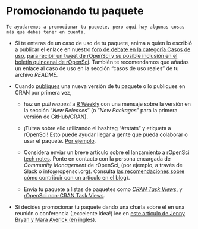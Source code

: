 # Promocionando tu paquete {#marketing}

```block
Te ayudaremos a promocionar tu paquete, pero aquí hay algunas cosas más que debes tener en cuenta.
```

-   Si te enteras de un caso de uso de tu paquete, anima a quien lo escribió a publicar el enlace en nuestro [foro de debate en la categoría Casos de uso](https://discuss.ropensci.org/c/usecases), [para recibir un tweet de rOpenSci y su posible inclusión en el boletín quincenal de rOpenSci](https://discuss.ropensci.org/t/about-the-usecases-category/33).
    También te recomendamos que añadas un enlace al caso de uso en la sección "casos de uso reales" de tu archivo *README*.

-   Cuando [publiques](#releasing) una nueva versión de tu paquete o lo publiques en CRAN por primera vez,

    -   haz un *pull request* a [R Weekly](https://github.com/rweekly/rweekly.org) con una mensaje sobre la versión en la sección "*New Releases*" (o "*New Packages*" para la primera versión de GitHub/CRAN).

    -   ¡Tuitea sobre ello utilizando el hashtag "#rstats" y etiqueta a rOpenSci!
        Esto puede ayudar llegar a gente que pueda colaborar o usar el paquete. 
        [Por ejemplo](https://twitter.com/opencpu/status/1003934871830622208).

    -   Considera enviar un breve artículo sobre el lanzamiento a [rOpenSci tech notes](https://ropensci.org/technotes/).
        Ponte en contacto con la persona encargada de *Community Management* de rOpenSci, (por ejemplo, a través de Slack o info@ropensci.org).
        Consulta [las recomendaciones sobre cómo contribuir con un artículo en el blog](https://blogguide.ropensci.org)).

    -   Envía tu paquete a listas de paquetes como [*CRAN Task Views*](https://cran.r-project.org/web/views/), y [rOpenSci non-CRAN Task Views](https://github.com/search?utf8=%E2%9C%93&q=user%3Aropensci+%22task+view%22&type=Repositories&ref=searchresults).

-   Si decides promocionar tu paquete dando una charla sobre él en una reunión o conferencia (¡excelente idea!) lee en [este artículo de Jenny Bryan y Mara Averick (en inglés)](https://www.tidyverse.org/articles/2018/07/carpe-talk/).
